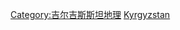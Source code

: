 {{Commons category|Subdivisions of Kyrgyzstan}}
{{Catmore}}

[[Category:吉尔吉斯斯坦地理|Category:吉尔吉斯斯坦地理]]
[[Category:亞洲國家行政區劃|Kyrgyzstan]]